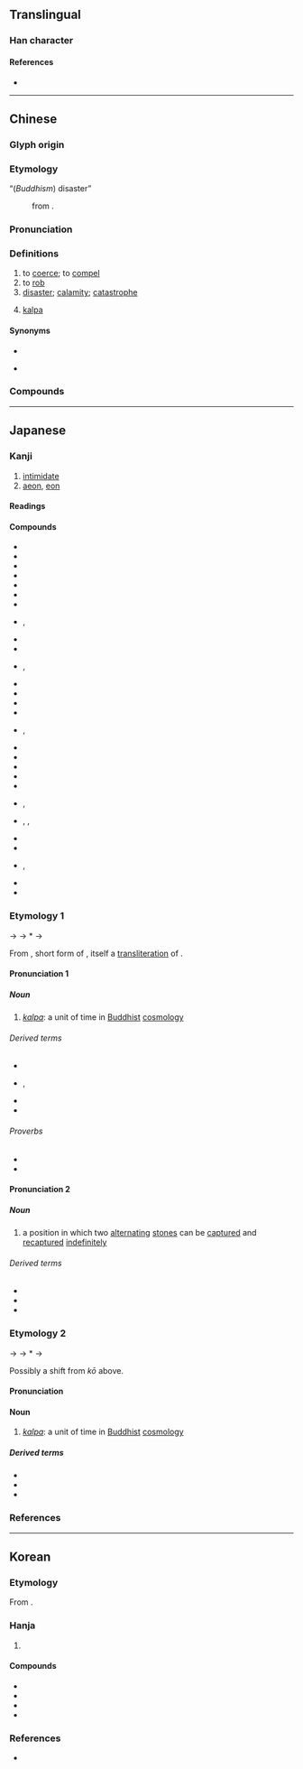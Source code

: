 {{also|刦}}
{{character info}}
==Translingual==

===Han character===
{{Han char|rn=19|rad=力|as=05|sn=7|four=47720|canj=GIKS,XGIKS|ids=⿰去力}}

====References====
* {{Han ref|kx=0146.300|dkj=02316|dj=0331.030|hdz=10367.120|uh=52AB|ud=21163|bh=A754|bd=42836}}

----

==Chinese==
{{zh-forms|alt=刧,刦,𠛗,刼,𠉨,𠞏}}

===Glyph origin===
{{Han etym}}
{{Han compound|ls=psc|去|力|c1=p|c2=s|t2=power, force}}

===Etymology===
; “(''Buddhism'') disaster”
: {{zh-short|劫波|dot=,}} from {{bor|zh|sa|कल्प}}.

===Pronunciation===
{{zh-pron
|m=jié
|c=gip3
|h=pfs=kiap
|mn=kiap
|mc=y
|oc=y
|cat=v,n
}}

===Definitions===
{{zh-hanzi}}

# to [[coerce]]; to [[compel]]
# to [[rob]]
# [[disaster]]; [[calamity]]; [[catastrophe]]
# {{lb|zh|Buddhism}} [[kalpa]]

====Synonyms====
* {{sense|to coerce}}
{{zh-syn-saurus|強迫}}
* {{sense|disaster}}
{{zh-syn-saurus|災難}}

===Compounds===
{{zh-der|乘火打劫|偷營劫寨|剽劫|劫制|劫劫|劫匪|劫囚|劫奪|劫婚|劫富濟貧|劫寨|劫後餘燼|劫後餘生|劫持|劫掠|劫數|劫機|劫殺|劫法場|劫灰|劫營|劫牢|劫獄|劫略|劫盜|劫盟|劫財|劫運|劫難|劫餘|在劫難逃|塵劫|大劫|小劫|巴劫|巴巴劫劫|忙劫|忙劫劫|忙忙劫劫|打劫|打家劫盜|打家劫舍|換劫|搜劫|搶劫|攔劫|昆池劫灰|桃花劫|歷劫|歷劫歸來|永劫|波波劫劫|洗劫|浩劫|火劫|焚劫|生關死劫|盜劫|萬劫|萬劫不復|空劫|行劫|要劫|趁哄打劫|趁火打劫|趁火搶劫|路劫|遭劫|邀劫}}

----

==Japanese==

===Kanji===
{{ja-kanji|grade=|rs=力05}}

# [[intimidate]]
# [[aeon]], [[eon]]

====Readings====
{{ja-readings
|goon=こう<こふ
|kanon=きょう<けふ
|kanyoon=ごう<ごふ
|kun=おびや-かす
}}

====Compounds====
{{der-top|Compounds}}
* {{ja-r|劫火|こうか}}
* {{ja-r|曠劫|こうごう}}
* {{ja-r|劫濁|こうじょく}}
* {{ja-r|劫奪|こうだつ}}
* {{ja-r|劫初|ごうしょ}}
* {{ja-r|劫盗|ごうとう}}
* {{ja-r|劫末|ごうまつ}}
* {{ja-r|劫掠|ごうりゃく|rom=-}}, {{ja-r|劫略|ごうりゃく}}
* {{ja-r|永劫|えいごう}}
* {{ja-r|壊劫|えこう}}
* {{ja-r|億劫|おっこう}}, {{ja-r|億劫|おっくう}}
* {{ja-r|空劫|くうこう}}
* {{ja-r|久遠%劫|くおん%ごう}}
* {{ja-r|倶胝%劫|くてい%こう}}
* {{ja-r|減劫|げんこう}}
* {{ja-r|賢劫|けんごう}}, {{ja-r|賢劫|げんごう}}
* {{ja-r|五劫 思惟|ごこう しゆい}}
* {{ja-r|三 阿 僧祇 劫|さん あ そうぎ こう}}
* {{ja-r|四劫|しこう}}
* {{ja-r|住劫|じゅうこう}}
* {{ja-r|小劫|しょうこう}}
* {{ja-r|成劫|じょうこう}}, {{ja-r|成劫|じょうごう}}
* {{ja-r|塵劫|じんこう}}, {{ja-r|塵劫|じんごう}}, {{ja-r|塵点%劫|じんでん%ごう}}
* {{ja-r|増劫|ぞうこう}}
* {{ja-r|多生%劫|たしょう%ごう}}
* {{ja-r|万劫|まんごう}}, {{ja-r|万劫|ばんごう}}
* {{ja-r|無量%劫|むりょう%ごう}}
* {{ja-r|歴劫|りゃっこう}}
{{der-bottom}}

===Etymology 1===
<div style="float:right;">
{{wp|lang=ja}}
{{wp|Kalpa (aeon)}}
</div>
{{ja-kanjitab|こう|yomi=o}}
{{IPAchar|/kopu/}} → {{IPAchar|/kofu/}} → *{{IPAchar|/kowu/}} → {{IPAchar|/koː/}}

From {{der|ja|ltc|sort=こう|-}} {{ltc-l|劫}}, short form of {{ltc-l|劫波}}, itself a [[transliteration]] of {{bor|ja|sa|sort=こう|कल्प||[[aeon]]}}.

====Pronunciation 1====
{{ja-pron|y=go|こう|acc=1|acc_ref=DJR}}

=====Noun=====
{{ja-noun|こう|hhira=こふ}}

# {{lb|ja|Buddhism|sort=こう}} ''[[kalpa]]'': a unit of time in [[Buddhist]] [[cosmology]]

======Derived terms======
{{der-top}}
* {{ja-r|劫を経る|こう を へる}}
* {{ja-r|劫﨟|こうろう|rom=-}}, {{ja-r|劫臘|こうろう}}
* {{ja-r|億万%劫|おくまん%ごう}}
* {{ja-r|時劫|じこう}}
{{der-bottom}}

======Proverbs======
* {{ja-r|烏賊の甲より年の劫|いか の こう より とし の こう}}
* {{ja-r|亀の甲より年の劫|かめ の こう より とし の こう}}

====Pronunciation 2====
{{ja-pron|y=go|こう|acc=0|acc2=1|acc_ref=DJR|acc2_ref=DJR}}

=====Noun=====
{{ja-noun|こう|hhira=こふ}}

# {{lb|ja|Go|sort=こう}} a position in which two [[alternating]] [[stone]]s can be [[capture]]d and [[recapture]]d [[indefinitely]]

======Derived terms======
{{der-top}}
* {{ja-r|劫材|こうざい}}
* {{ja-r|劫%立て|こう%だて}}
* {{ja-r|劫種|こうだね}}
{{der-bottom}}

===Etymology 2===
{{ja-kanjitab|ごう|yomi=o}}

{{IPAchar|/ɡopu/}} → {{IPAchar|/ɡofu/}} → *{{IPAchar|/ɡowu/}} → {{IPAchar|/ɡoː/}}

Possibly a shift from ''kō'' above. {{rfv-etym|ja}}

====Pronunciation====
{{ja-pron|y=kanyo|ごう|acc=1}}

====Noun====
{{ja-noun|ごう|hhira=ごふ}}

# {{lb|ja|Buddhism}} ''[[kalpa]]'': a unit of time in [[Buddhist]] [[cosmology]]

=====Derived terms=====
{{der-top}}
* {{ja-r|劫罰|ごうばつ}}
* {{ja-r|時劫|じごう}}
* {{ja-r|多劫|たごう}}
{{der-bottom}}

===References===
<references/>

{{top|ja|Go|sort=こう}}

----

==Korean==

===Etymology===
From {{der|ko|ltc|-}} {{ltc-l|劫|id=1}}. {{hanja-hunmong|겁〮|kep|人類#중04A|alt=刼}}

===Hanja===
{{ko-hanja-search}}
{{ko-hanja|위협하다|위협할|겁}}

# {{hanja form of|겁|[[coerce]]; [[threaten]]}}

====Compounds====
{{der-top|Compounds}}
* {{ko-l|겁략|劫掠}}
* {{ko-l|겁박|劫迫}}
* {{ko-l|겁탈|劫奪}}
* {{ko-l|겁박|劫縛}}
{{der-bottom}}

===References===
* {{R:hanjadoc|865}}